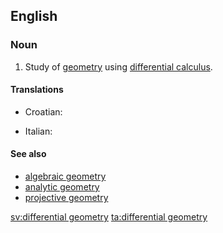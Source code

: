 ==English==
{{wikipedia}}

===Noun===
{{en-noun|-}}

# {{mathematics}} Study of [[geometry]] using [[differential calculus]].

====Translations====
{{trans-top|differential geometry}}
* Croatian: {{t-|hr|diferencijalna geometrija|f}}
{{trans-mid}}
* Italian: {{t-|it|geometria differenziale|f}}
{{trans-bottom}}

====See also====
* [[algebraic geometry]]
* [[analytic geometry]]
* [[projective geometry]]

[[sv:differential geometry]]
[[ta:differential geometry]]